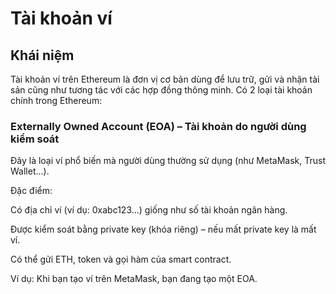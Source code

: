 
# Tài khoản ví

## Khái niệm
Tài khoản ví trên Ethereum là đơn vị cơ bản dùng để lưu trữ, gửi và nhận tài sản cũng như tương tác với các hợp đồng thông minh. Có 2 loại tài khoản chính trong Ethereum:

### Externally Owned Account (EOA) – Tài khoản do người dùng kiểm soát
Đây là loại ví phổ biến mà người dùng thường sử dụng (như MetaMask, Trust Wallet…).

Đặc điểm:

Có địa chỉ ví (ví dụ: 0xabc123...) giống như số tài khoản ngân hàng.

Được kiểm soát bằng private key (khóa riêng) – nếu mất private key là mất ví.

Có thể gửi ETH, token và gọi hàm của smart contract.

Ví dụ: Khi bạn tạo ví trên MetaMask, bạn đang tạo một EOA.


<PostNav currentSectionId={1} currentPostId={7} />